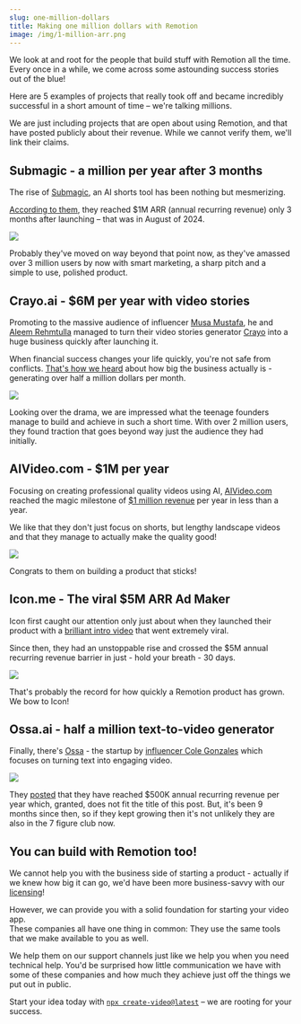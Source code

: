 ```yaml
---
slug: one-million-dollars
title: Making one million dollars with Remotion
image: /img/1-million-arr.png
---
```


We look at and root for the people that build stuff with Remotion all the time.
Every once in a while, we come across some astounding success stories out of the blue!

Here are 5 examples of projects that really took off and became incredibly successful in a short amount of time – we're talking millions.

We are just including projects that are open about using Remotion, and that have posted publicly about their revenue. While we cannot verify them, we'll link their claims.

## Submagic - a million per year after 3 months

The rise of [Submagic](https://www.submagic.co/), an AI shorts tool has been nothing but mesmerizing.

[According to them](https://x.com/elieln_/status/1824925166012448973), they reached $1M ARR (annual recurring revenue) only 3 months after launching – that was in August of 2024.

<img src="/img/submagic.png" />

Probably they've moved on way beyond that point now, as they've amassed over 3 million users by now with smart marketing, a sharp pitch and a simple to use, polished product.

## Crayo.ai - $6M per year with video stories

Promoting to the massive audience of influencer [Musa Mustafa](https://www.instagram.com/mussy.02), he and [Aleem Rehmtulla](https://x.com/aleemrehmtulla) managed to turn their video stories generator [Crayo](https://crayo.ai) into a huge business quickly after launching it.

When financial success changes your life quickly, you're not safe from conflicts. [That's how we heard](https://x.com/musamanzz/status/1891059361943863338) about how big the business actually is - generating over half a million dollars per month.

<img src="/img/crayo.png" />

Looking over the drama, we are impressed what the teenage founders manage to build and achieve in such a short time. With over 2 million users, they found traction that goes beyond way just the audience they had initially.

## AIVideo.com - $1M per year

Focusing on creating professional quality videos using AI, [AIVideo.com](https://aivideo.com) reached the magic milestone of [$1 million revenue](https://www.linkedin.com/feed/update/urn:li:activity:7308525123269971969/) per year in less than a year.

We like that they don't just focus on shorts, but lengthy landscape videos and that they manage to actually make the quality good!

<img src="/img/aivideo.png" />

Congrats to them on building a product that sticks!

## Icon.me - The viral $5M ARR Ad Maker

Icon first caught our attention only just about when they launched their product with a [brilliant intro video](https://x.com/kennandavison/status/1886836061378372064) that went extremely viral.

Since then, they had an unstoppable rise and crossed the $5M annual recurring revenue barrier in just - hold your breath - 30 days.

<img src="/img/icon.png" />

That's probably the record for how quickly a Remotion product has grown. We bow to Icon!

## Ossa.ai - half a million text-to-video generator

Finally, there's [Ossa](https://ossa.ai) - the startup by [influencer Cole Gonzales](https://www.instagram.com/colewherld/) which focuses on turning text into engaging video.

<img src="/img/ossa.png" />

They [posted](https://www.linkedin.com/posts/cole-gonzales_heres-how-i-grew-my-bootstrapped-tech-startup-activity-7206735885839532035-mdgM/) that they have reached $500K annual recurring revenue per year which, granted, does not fit the title of this post. But, it's been 9 months since then, so if they kept growing then it's not unlikely they are also in the 7 figure club now.

## You can build with Remotion too!

We cannot help you with the business side of starting a product - actually if we knew how big it can go, we'd have been more business-savvy with our [licensing](https://remotion.pro/license)!

However, we can provide you with a solid foundation for starting your video app.  
These companies all have one thing in common: They use the same tools that we make available to you as well.

We help them on our support channels just like we help you when you need technical help. You'd be surprised how little communication we have with some of these companies and how much they achieve just off the things we put out in public.

Start your idea today with [`npx create-video@latest`](/docs) – we are rooting for your success.
